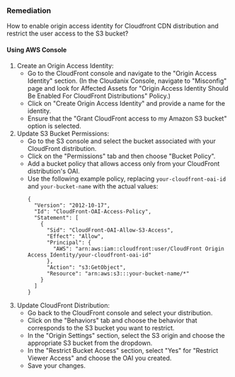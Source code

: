 ### Remediation

How to enable origin access identity for Cloudfront CDN distribution and restrict the user access to the S3 bucket?

#### Using AWS Console

1. Create an Origin Access Identity:
   - Go to the CloudFront console and navigate to the "Origin Access Identity" section.
     (In the Cloudanix Console, navigate to "Misconfig" page and look for Affected Assets for "Origin Access Identity Should Be Enabled For CloudFront Distributions" Policy.)
   - Click on "Create Origin Access Identity" and provide a name for the identity.
   - Ensure that the "Grant CloudFront access to my Amazon S3 bucket" option is selected.
2. Update S3 Bucket Permissions:
   - Go to the S3 console and select the bucket associated with your CloudFront distribution.
   - Click on the "Permissions" tab and then choose "Bucket Policy".
   - Add a bucket policy that allows access only from your CloudFront distribution's OAI.
   - Use the following example policy, replacing `your-cloudfront-oai-id` and `your-bucket-name` with the actual values:
     ```
     {
       "Version": "2012-10-17",
       "Id": "CloudFront-OAI-Access-Policy",
       "Statement": [
         {
           "Sid": "CloudFront-OAI-Allow-S3-Access",
           "Effect": "Allow",
           "Principal": {
             "AWS": "arn:aws:iam::cloudfront:user/CloudFront Origin Access Identity/your-cloudfront-oai-id"
           },
           "Action": "s3:GetObject",
           "Resource": "arn:aws:s3:::your-bucket-name/*"
         }
       ]
     }
     ```
3. Update CloudFront Distribution:
   - Go back to the CloudFront console and select your distribution.
   - Click on the "Behaviors" tab and choose the behavior that corresponds to the S3 bucket you want to restrict.
   - In the "Origin Settings" section, select the S3 origin and choose the appropriate S3 bucket from the dropdown.
   - In the "Restrict Bucket Access" section, select "Yes" for "Restrict Viewer Access" and choose the OAI you created.
   - Save your changes.

